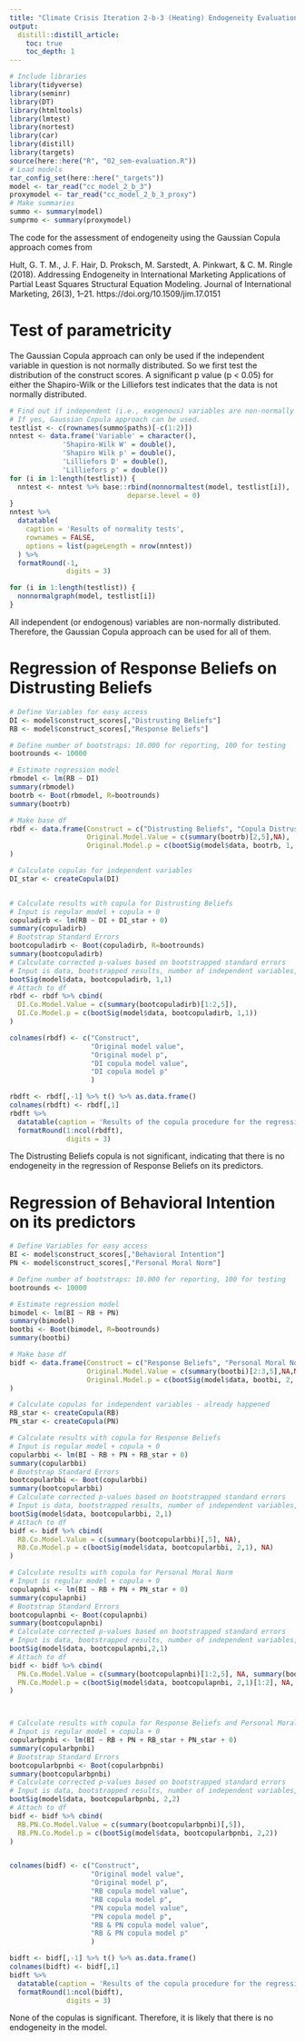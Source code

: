 ```yaml
---
title: "Climate Crisis Iteration 2-b-3 (Heating) Endogeneity Evaluation"
output:
  distill::distill_article:
    toc: true
    toc_depth: 1
---
```


```r
# Include libraries
library(tidyverse)
library(seminr)
library(DT)
library(htmltools)
library(lmtest)
library(nortest)
library(car)
library(distill)
library(targets)
source(here::here("R", "02_sem-evaluation.R"))
# Load models
tar_config_set(here::here("_targets"))
model <- tar_read("cc_model_2_b_3")
proxymodel <- tar_read("cc_model_2_b_3_proxy")
# Make summaries
summo <- summary(model)
sumprmo <- summary(proxymodel)
```

The code for the assessment of endogeneity using the Gaussian Copula approach comes from

Hult, G. T. M., J. F. Hair, D. Proksch, M. Sarstedt, A. Pinkwart, & C. M. Ringle (2018).
Addressing Endogeneity in International Marketing Applications of Partial Least Squares Structural Equation Modeling. Journal of International Marketing, 26(3), 1–21. https://doi.org/10.1509/jim.17.0151


# Test of parametricity

The Gaussian Copula approach can only be used if the independent variable in question is not normally distributed.
So we first test the distribution of the construct scores.
A significant p value (p < 0.05) for either the Shapiro-Wilk or the Lilliefors test indicates that the data is not normally distributed.

```r
# Find out if independent (i.e., exogenous) variables are non-normally distributed
# If yes, Gaussian Copula approach can be used.
testlist <- c(rownames(summo$paths)[-c(1:2)])
nntest <- data.frame('Variable' = character(),
             'Shapiro-Wilk W' = double(),
             'Shapiro Wilk p' = double(),
             'Lilliefors D' = double(),
             'Lilliefors p' = double())
for (i in 1:length(testlist)) {
  nntest <- nntest %>% base::rbind(nonnormaltest(model, testlist[i]),
                             deparse.level = 0)
}
nntest %>%
  datatable(
    caption = 'Results of normality tests',
    rownames = FALSE,
    options = list(pageLength = nrow(nntest))
  ) %>%
  formatRound(-1,
              digits = 3)
```
```r
for (i in 1:length(testlist)) {
  nonnormalgraph(model, testlist[i])
}
```



All independent (or endogenous) variables are non-normally distributed.
Therefore, the Gaussian Copula approach can be used for all of them.


# Regression of Response Beliefs on Distrusting Beliefs

```r
# Define Variables for easy access
DI <- model$construct_scores[,"Distrusting Beliefs"]
RB <- model$construct_scores[,"Response Beliefs"]

# Define number of bootstraps: 10.000 for reporting, 100 for testing
bootrounds <- 10000

# Estimate regression model
rbmodel <- lm(RB ~ DI)
summary(rbmodel)
bootrb <- Boot(rbmodel, R=bootrounds)
summary(bootrb)

# Make base df
rbdf <- data.frame(Construct = c("Distrusting Beliefs", "Copula Distrusting Beliefs"), 
                   Original.Model.Value = c(summary(bootrb)[2,5],NA),
                   Original.Model.p = c(bootSig(model$data, bootrb, 1, 0)[2],NA)
)

# Calculate copulas for independent variables
DI_star <- createCopula(DI)


# Calculate results with copula for Distrusting Beliefs
# Input is regular model + copula + 0
copuladirb <- lm(RB ~ DI + DI_star + 0)
summary(copuladirb)
# Bootstrap Standard Errors
bootcopuladirb <- Boot(copuladirb, R=bootrounds)
summary(bootcopuladirb)
# Calculate corrected p-values based on bootstrapped standard errors
# Input is data, bootstrapped results, number of independent variables, number of copulas
bootSig(model$data, bootcopuladirb, 1,1)
# Attach to df
rbdf <- rbdf %>% cbind(
  DI.Co.Model.Value = c(summary(bootcopuladirb)[1:2,5]),
  DI.Co.Model.p = c(bootSig(model$data, bootcopuladirb, 1,1))
)

colnames(rbdf) <- c("Construct",
                    "Original model value",
                    "Original model p",
                    "DI copula model value",
                    "DI copula model p"
                    )
```

```r
rbdft <- rbdf[,-1] %>% t() %>% as.data.frame()
colnames(rbdft) <- rbdf[,1]
rbdft %>% 
  datatable(caption = 'Results of the copula procedure for the regression of Response Beliefs') %>%
  formatRound(1:ncol(rbdft),
              digits = 3)
```


The Distrusting Beliefs copula is not significant, indicating that there is no endogeneity in the regression of Response Beliefs on its predictors.

# Regression of Behavioral Intention on its predictors
```r
# Define Variables for easy access
BI <- model$construct_scores[,"Behavioral Intention"]
PN <- model$construct_scores[,"Personal Moral Norm"]

# Define number of bootstraps: 10.000 for reporting, 100 for testing
bootrounds <- 10000

# Estimate regression model
bimodel <- lm(BI ~ RB + PN)
summary(bimodel)
bootbi <- Boot(bimodel, R=bootrounds)
summary(bootbi)

# Make base df
bidf <- data.frame(Construct = c("Response Beliefs", "Personal Moral Norm", "Copula Response Beliefs", "Copula Personal Moral Norm"), 
                   Original.Model.Value = c(summary(bootbi)[2:3,5],NA,NA),
                   Original.Model.p = c(bootSig(model$data, bootbi, 2, 0)[2:3],NA,NA)
)

# Calculate copulas for independent variables - already happened
RB_star <- createCopula(RB)
PN_star <- createCopula(PN)

# Calculate results with copula for Response Beliefs
# Input is regular model + copula + 0
copularbbi <- lm(BI ~ RB + PN + RB_star + 0)
summary(copularbbi)
# Bootstrap Standard Errors
bootcopularbbi <- Boot(copularbbi)
summary(bootcopularbbi)
# Calculate corrected p-values based on bootstrapped standard errors
# Input is data, bootstrapped results, number of independent variables, number of copulas
bootSig(model$data, bootcopularbbi, 2,1)
# Attach to df
bidf <- bidf %>% cbind(
  RB.Co.Model.Value = c(summary(bootcopularbbi)[,5], NA),
  RB.Co.Model.p = c(bootSig(model$data, bootcopularbbi, 2,1), NA)
)

# Calculate results with copula for Personal Moral Norm
# Input is regular model + copula + 0
copulapnbi <- lm(BI ~ RB + PN + PN_star + 0)
summary(copulapnbi)
# Bootstrap Standard Errors
bootcopulapnbi <- Boot(copulapnbi)
summary(bootcopulapnbi)
# Calculate corrected p-values based on bootstrapped standard errors
# Input is data, bootstrapped results, number of independent variables, number of copulas
bootSig(model$data, bootcopulapnbi,2,1)
# Attach to df
bidf <- bidf %>% cbind(
  PN.Co.Model.Value = c(summary(bootcopulapnbi)[1:2,5], NA, summary(bootcopulapnbi)[3,5]),
  PN.Co.Model.p = c(bootSig(model$data, bootcopulapnbi, 2,1)[1:2], NA,  bootSig(model$data, bootcopulapnbi, 4,1)[3])
)



# Calculate results with copula for Response Beliefs and Personal Moral Norm
# Input is regular model + copula + 0
copularbpnbi <- lm(BI ~ RB + PN + RB_star + PN_star + 0)
summary(copularbpnbi)
# Bootstrap Standard Errors
bootcopularbpnbi <- Boot(copularbpnbi)
summary(bootcopularbpnbi)
# Calculate corrected p-values based on bootstrapped standard errors
# Input is data, bootstrapped results, number of independent variables, number of copulas
bootSig(model$data, bootcopularbpnbi, 2,2)
# Attach to df
bidf <- bidf %>% cbind(
  RB.PN.Co.Model.Value = c(summary(bootcopularbpnbi)[,5]),
  RB.PN.Co.Model.p = c(bootSig(model$data, bootcopularbpnbi, 2,2))
)


colnames(bidf) <- c("Construct",
                    "Original model value",
                    "Original model p",
                    "RB copula model value",
                    "RB copula model p",
                    "PN copula model value",
                    "PN copula model p",
                    "RB & PN copula model value",
                    "RB & PN copula model p"
                    )

```
```r
bidft <- bidf[,-1] %>% t() %>% as.data.frame()
colnames(bidft) <- bidf[,1]
bidft %>% 
  datatable(caption = 'Results of the copula procedure for the regression of Behavioral Intention') %>%
  formatRound(1:ncol(bidft),
              digits = 3)
```

None of the copulas is significant.
Therefore, it is likely that there is no endogeneity in the model.

